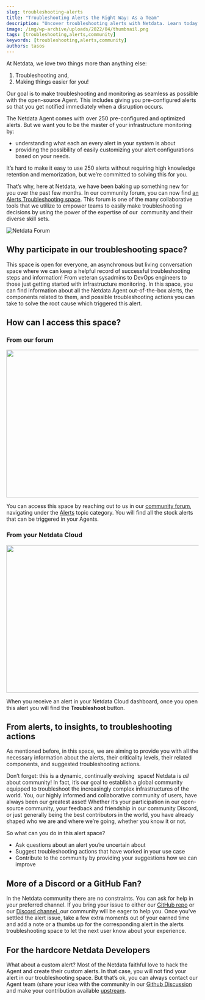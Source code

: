 ```yaml
---
slug: troubleshooting-alerts
title: "Troubleshooting Alerts the Right Way: As a Team"
description: "Uncover troubleshooting alerts with Netdata. Learn today how to effectively address and manage system alerts for improved operational efficiency."
image: /img/wp-archive/uploads/2022/04/thumbnail.png
tags: [troubleshooting,alerts,community]
keywords: [troubleshooting,alerts,community]
authors: tasos
---
```


<!--truncate-->

At Netdata, we love two things more than anything else: 
<ol>
 	<li> Troubleshooting and,</li>
 	<li> Making things easier for you! </li>
</ol>
Our goal is to make troubleshooting and monitoring as seamless as possible with the open-source Agent. This includes giving you pre-configured alerts so that you get notified immediately when a disruption occurs.

The Netdata Agent comes with over 250 pre-configured and optimized alerts. But we want you to be the master of your infrastructure monitoring by:
<ul>
 	<li>understanding what each an every alert in your system is about</li>
 	<li>providing the possibility of easily customizing your alert configurations based on your needs.</li>
</ul>
It’s hard to make it easy to use 250 alerts without requiring high knowledge retention and memorization, but we’re committed to solving this for you.

That’s why, here at Netdata, we have been baking up something new for you over the past few months. In our community forum, you can now find <a href="https://community.netdata.cloud/c/alerts/28">an Alerts Troubleshooting space</a>. This forum is one of the many collaborative tools that we utilize to empower teams to easily make troubleshooting decisions by using the power of the expertise of our  community and their diverse skill sets. 

![Netdata Forum](/img/wp-archive/uploads/2022/04/Forum-600x276.png)

## Why participate in our troubleshooting space?

This space is open for everyone, an asynchronous but living conversation space where we can keep a helpful record of successful troubleshooting steps and information! From veteran sysadmins to DevOps engineers to those just getting started with infrastructure monitoring. In this space, you can find information about all the Netdata Agent out-of-the-box alerts, the components related to them, and possible troubleshooting actions you can take to solve the root cause which triggered this alert.

## How can I access this space?

### From our forum

<img class="aligncenter wp-image-17133" src="/img/wp-archive/uploads/2022/04/firefox_kYOkNPJfrt.gif" alt="" width="720" height="387" />

You can access this space by reaching out to us in our <a href="https://community.netdata.cloud/">community forum</a>, navigating under the <a href="https://community.netdata.cloud/c/alerts/28">Alerts</a> topic category. You will find all the stock alerts that can be triggered in your Agents.

### From your Netdata Cloud

<img class="aligncenter wp-image-17131" src="/img/wp-archive/uploads/2022/04/firefox_4eiyDIJ6QC.gif" alt="" width="720" height="387" />

When you receive an alert in your Netdata Cloud dashboard, once you open this alert you will find the <strong>Troubleshoot</strong> button. 

## From alerts, to insights, to troubleshooting actions

As mentioned before, in this space, we are aiming to provide you with all the necessary information about the alerts, their criticality levels, their related components, and suggested troubleshooting actions.

Don’t forget: this is a dynamic, continually evolving  space! Netdata is <i>all </i>about community! In fact, it’s our goal to establish a global community equipped to troubleshoot the increasingly complex infrastructures of the world. You, our highly informed and collaborative community of users, have always been our greatest asset! Whether it’s your participation in our open-source community, your feedback and friendship in our community Discord, or just generally being the best contributors in the world, you have already shaped who we are and where we’re going, whether you know it or not. 

So what can you do in this alert space?
<ul>
 	<li>Ask questions about an alert you’re uncertain about</li>
 	<li>Suggest troubleshooting actions that have worked in your use case</li>
 	<li>Contribute to the community by providing your suggestions how we can improve </li>
</ul>

<ReactPlayer controls width='100%' url='https://www.youtube.com/embed/Afj0XE7GYNo' />

## More of a Discord or a GitHub Fan?

In the Netdata community there are no constraints. You can ask for help in your preferred channel. If you bring your issue to either our <a href="https://github.com/netdata/netdata">GitHub repo</a> or our <a href="https://discord.gg/kUk3nCmbtx">Discord channel,</a><a href="https://discord.gg/kUk3nCmbtx"> </a>our community will be eager to help you. Once you've settled the alert issue, take a few extra moments out of your earned time and add a note or a thumbs up for the corresponding alert in the alerts troubleshooting space to let the next user know about your experience.

## For the hardcore Netdata Developers

What about a custom alert? Most of the Netdata faithful love to hack the Agent and create their custom alerts. In that case, you will not find your alert in our troubleshooting space. But that’s ok, you can always contact our Agent team (share your idea with the community in our <a href="https://github.com/netdata/netdata/discussions/categories/ideas">Github Discussion</a> and make your contribution available <a href="https://github.com/netdata/netdata">upstream</a>.